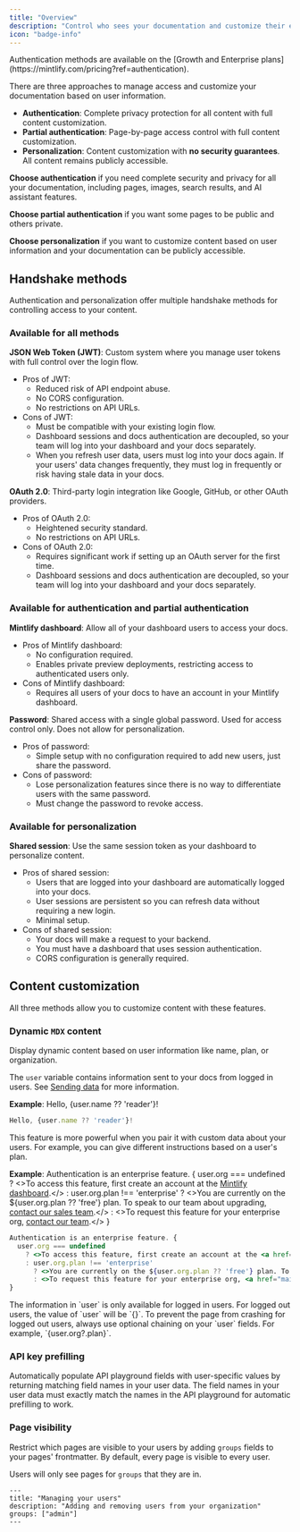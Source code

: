 ```yaml
---
title: "Overview"
description: "Control who sees your documentation and customize their experience"
icon: "badge-info"
---
```

<Info>
  Authentication methods are available on the [Growth and Enterprise plans](https://mintlify.com/pricing?ref=authentication).
</Info>

There are three approaches to manage access and customize your documentation based on user information.

* **Authentication**: Complete privacy protection for all content with full content customization.
* **Partial authentication**: Page-by-page access control with full content customization.
* **Personalization**: Content customization with **no security guarantees**. All content remains publicly accessible.

**Choose authentication** if you need complete security and privacy for all your documentation, including pages, images, search results, and AI assistant features.

**Choose partial authentication** if you want some pages to be public and others private.

**Choose personalization** if you want to customize content based on user information and your documentation can be publicly accessible.

## Handshake methods

Authentication and personalization offer multiple handshake methods for controlling access to your content.

### Available for all methods

**JSON Web Token (JWT)**: Custom system where you manage user tokens with full control over the login flow.
* Pros of JWT:
  * Reduced risk of API endpoint abuse.
  * No CORS configuration.
  * No restrictions on API URLs.
* Cons of JWT:
  * Must be compatible with your existing login flow.
  * Dashboard sessions and docs authentication are decoupled, so your team will log into your dashboard and your docs separately.
  * When you refresh user data, users must log into your docs again. If your users' data changes frequently, they must log in frequently or risk having stale data in your docs.

**OAuth 2.0**: Third-party login integration like Google, GitHub, or other OAuth providers.
* Pros of OAuth 2.0:
  * Heightened security standard.
  * No restrictions on API URLs.
* Cons of OAuth 2.0:
  * Requires significant work if setting up an OAuth server for the first time.
  * Dashboard sessions and docs authentication are decoupled, so your team will log into your dashboard and your docs separately.

### Available for authentication and partial authentication 

**Mintlify dashboard**: Allow all of your dashboard users to access your docs.
* Pros of Mintlify dashboard:
  * No configuration required.
  * Enables private preview deployments, restricting access to authenticated users only.
* Cons of Mintlify dashboard:
  * Requires all users of your docs to have an account in your Mintlify dashboard.

**Password**: Shared access with a single global password. Used for access control only. Does not allow for personalization.
* Pros of password:
  * Simple setup with no configuration required to add new users, just share the password.
* Cons of password:
  * Lose personalization features since there is no way to differentiate users with the same password.
  * Must change the password to revoke access.

### Available for personalization

**Shared session**: Use the same session token as your dashboard to personalize content.
* Pros of shared session:
  * Users that are logged into your dashboard are automatically logged into your docs.
  * User sessions are persistent so you can refresh data without requiring a new login.
  * Minimal setup.
* Cons of shared session:
  * Your docs will make a request to your backend.
  * You must have a dashboard that uses session authentication.
  * CORS configuration is generally required.

## Content customization

All three methods allow you to customize content with these features.

### Dynamic `MDX` content

Display dynamic content based on user information like name, plan, or organization.

The `user` variable contains information sent to your docs from logged in users. See [Sending data](/authentication-personalization/sending-data) for more information.

**Example**: Hello, {user.name ?? 'reader'}!

```jsx
Hello, {user.name ?? 'reader'}!
```

This feature is more powerful when you pair it with custom data about your users. For example, you can give different instructions based on a user's plan.

**Example**: Authentication is an enterprise feature. {
user.org === undefined
? <>To access this feature, first create an account at the <a href="https://dashboard.mintlify.com/login">Mintlify dashboard</a>.</>
: user.org.plan !== 'enterprise'
? <>You are currently on the ${user.org.plan ?? 'free'} plan. To speak to our team about upgrading, <a href="mailto:sales@mintlify.com">contact our sales team</a>.</>
: <>To request this feature for your enterprise org, <a href="mailto:sales@mintlify.com">contact our team</a>.</>
}

```jsx
Authentication is an enterprise feature. {
  user.org === undefined
    ? <>To access this feature, first create an account at the <a href="https://dashboard.mintlify.com/login">Mintlify dashboard</a>.</>
    : user.org.plan !== 'enterprise'
      ? <>You are currently on the ${user.org.plan ?? 'free'} plan. To speak to our team about upgrading, <a href="mailto:sales@mintlify.com">contact our sales team</a>.</>
      : <>To request this feature for your enterprise org, <a href="mailto:sales@mintlify.com">contact our team</a>.</>
}
```

<Note>
  The information in `user` is only available for logged in users. For
  logged out users, the value of `user` will be `{}`. To prevent the page from
  crashing for logged out users, always use optional chaining on your `user`
  fields. For example, `{user.org?.plan}`.
</Note>

### API key prefilling

Automatically populate API playground fields with user-specific values by returning matching field names in your user data. The field names in your user data must exactly match the names in the API playground for automatic prefilling to work.

### Page visibility

Restrict which pages are visible to your users by adding `groups` fields to your pages' frontmatter. By default, every page is visible to every user.

Users will only see pages for `groups` that they are in.

```mdx
---
title: "Managing your users"
description: "Adding and removing users from your organization"
groups: ["admin"]
---
```
